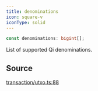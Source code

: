 ```yaml
---
title: denominations
icon: square-v
iconType: solid
---
```


```ts
const denominations: bigint[];
```

List of supported Qi denominations.

## Source

[transaction/utxo.ts:88](https://github.com/dominant-strategies/quais.js/blob/7c3e9bc54d6f1274e27362fc6bf66140de7d80eb/src/transaction/utxo.ts#L88)
